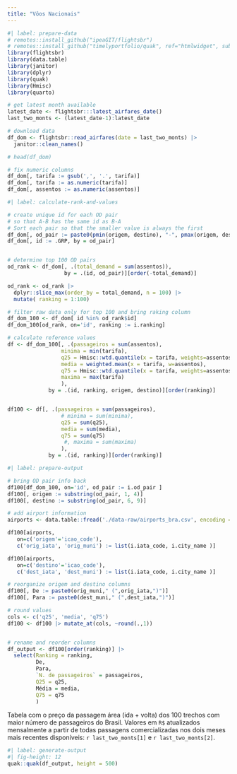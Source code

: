 ```yaml
---
title: "Vôos Nacionais"
---
```

```r
#| label: prepare-data
# remotes::install_github("ipeaGIT/flightsbr")
# remotes::install_github("timelyportfolio/quak", ref="htmlwidget", subdir="htmlwidget")
library(flightsbr)
library(data.table)
library(janitor)
library(dplyr)
library(quak)
library(Hmisc)
library(quarto)

# get latest month available
latest_date <- flightsbr:::latest_airfares_date()
last_two_monts <- (latest_date-1):latest_date

# download data
df_dom <- flightsbr::read_airfares(date = last_two_monts) |>
  janitor::clean_names()

# head(df_dom)

# fix numeric columns
df_dom[, tarifa := gsub(',', '.', tarifa)]
df_dom[, tarifa := as.numeric(tarifa)]
df_dom[, assentos := as.numeric(assentos)]
```

```r
#| label: calculate-rank-and-values

# create unique id for each OD pair
# so that A-B has the same id as B-A
# Sort each pair so that the smaller value is always the first
df_dom[, od_pair := paste0(pmin(origem, destino), "-", pmax(origem, destino))]
df_dom[, id := .GRP, by = od_pair]


# determine top 100 OD pairs
od_rank <- df_dom[, .(total_demand = sum(assentos)),
                  by = .(id, od_pair)][order(-total_demand)]

od_rank <- od_rank |>
  dplyr::slice_max(order_by = total_demand, n = 100) |>
  mutate( ranking = 1:100)

# filter raw data only for top 100 and bring raking column
df_dom_100 <- df_dom[ id %in% od_rank$id]
df_dom_100[od_rank, on='id', ranking := i.ranking]

# calculate reference values
df <- df_dom_100[, .(passageiros = sum(assentos),
                 minima = min(tarifa),
                 q25 = Hmisc::wtd.quantile(x = tarifa, weights=assentos,probs = 0.25),
                 media = weighted.mean(x = tarifa, w=assentos),
                 q75 = Hmisc::wtd.quantile(x = tarifa, weights=assentos,probs = 0.75),
                 maxima = max(tarifa)
                 ),
             by = .(id, ranking, origem, destino)][order(ranking)]


df100 <- df[, .(passageiros = sum(passageiros),
                 # minima = sum(minima),
                 q25 = sum(q25),
                 media = sum(media),
                 q75 = sum(q75)
                  #, maxima = sum(maxima)
                 ),
             by = .(id, ranking)][order(ranking)]

```

```r
#| label: prepare-output

# bring OD pair info back
df100[df_dom_100, on='id', od_pair := i.od_pair ]
df100[, origem := substring(od_pair, 1, 4)]
df100[, destino := substring(od_pair, 6, 9)]

# add airport information
airports <- data.table::fread('./data-raw/airports_bra.csv', encoding = 'UTF-8')

df100[airports,
   on=c('origem'='icao_code'),
   c('orig_iata', 'orig_muni') := list(i.iata_code, i.city_name )]

df100[airports,
   on=c('destino'='icao_code'),
   c('dest_iata', 'dest_muni') := list(i.iata_code, i.city_name )]

# reorganize origem and destino columns
df100[, De := paste0(orig_muni," (",orig_iata,")")]
df100[, Para := paste0(dest_muni," (",dest_iata,")")]

# round values
cols <- c('q25', 'media', 'q75')
df100 <- df100 |> mutate_at(cols, ~round(.,1))


# rename and reorder columns
df_output <- df100[order(ranking)] |>
  select(Ranking = ranking,
         De,
         Para,
         `N. de passageiros` = passageiros,
         Q25 = q25,
         Média = media,
         Q75 = q75
         )

```

::: {.callout-note appearance="simple"}
Tabela com o preço da passagem área (ida + volta) dos 100 trechos com maior número de passageiros do Brasil. Valores em `R$` atualizados mensalmente a partir de todas passagens comercializadas nos dois meses mais recentes disponíveis: `r last_two_monts[1]` e `r last_two_monts[2]`.
:::




```r
#| label: generate-output
#| fig-height: 12
quak::quak(df_output, height = 500)
```